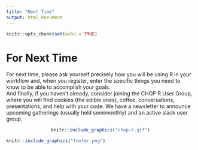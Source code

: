 ```yaml
---
title: "Next Time"
output: html_document
---
```


```r
knitr::opts_chunk$set(echo = TRUE)
```

# For Next Time

For next time, please ask yourself precisely how you will be using R in your workflow and, when you register, enter the specific things you need to know to be able to accomplish your goals.  
And finally, if you haven’t already, consider joining the CHOP R User Group, where you will find cookies (the edible ones), coffee, conversations, presentations, and help with your code. We have a newsletter to announce upcoming gatherings (usually held semimonthly) and an active slack user group.  
<center>
```r
knitr::include_graphics("chop-r.gif")
```
</center>
```r
knitr::include_graphics("footer.png")
```